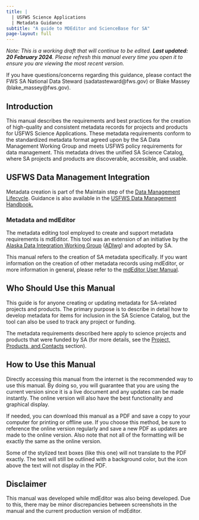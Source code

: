 ```yaml
---
title: |
  | USFWS Science Applications
  | Metadata Guidance
subtitle: "A guide to MDEditor and ScienceBase for SA"
page-layout: full
---
```


_Note: This is a working draft that will continue to be edited. 
**Last updated: 20 February 2024**. Please refresh this manual every time you 
open it to ensure you are viewing the most recent version._

If you have questions/concerns regarding this guidance, please contact the 
FWS SA National Data Steward \(sadatasteward@fws.gov\) or 
Blake Massey \(blake_massey@fws.gov\).

## Introduction

This manual describes the requirements and best practices for the creation of 
high-quality and consistent metadata records for projects and products for 
USFWS Science Applications. These metadata requirements conform to the 
standardized metadata format agreed upon by the SA Data Management Working Group 
and meets USFWS policy requirements for data management. This metadata drives 
the unified SA Science Catalog, where SA projects and products are discoverable, 
accessible, and usable.

## USFWS Data Management Integration

Metadata creation is part of the Maintain step of the [Data Management Lifecycle](https://doimspp.sharepoint.com/sites/fws-data/SitePages/Data_management_life_cycle_home.aspx).
Guidance is also available in the [USFWS Data Management Handbook.](https://doimspp.sharepoint.com/sites/fws-data/Shared%20Documents/Forms/AllItems.aspx?id=%2Fsites%2Ffws%2Ddata%2FShared%20Documents%2FDataManagementHandbook%2Epdf&parent=%2Fsites%2Ffws%2Ddata%2FShared%20Documents)

### Metadata and mdEditor

The metadata editing tool employed to create and support metadata requirements 
is mdEditor. This tool was an extension of an initiative by the [Alaska Data Integration Working Group](http://www.adiwg.org/about/) \([ADIwg](https://adiwg.gitbooks.io/mdeditor/content/GLOSSARY.html#adiwg)\) 
and adopted by SA.

This manual refers to the creation of SA metadata specifically. If you want 
information on the creation of other metadata records using mdEditor, or more 
information in general, please refer to the 
[mdEditor User Manual](https://adiwg.gitbooks.io/mdeditor/content/).

## Who Should Use this Manual

This guide is for anyone creating or updating metadata for SA-related projects 
and products. The primary purpose is to describe in detail how to develop 
metadata for items for inclusion in the SA Science Catalog, but the tool can 
also be used to track any project or funding.

The metadata requirements described here apply to science projects and products 
that were funded by SA 
\(for more details, see the [Project, Products, and Contacts](content/projects_products_contacts.qmd) section\).

## How to Use this Manual

Directly accessing this manual from the internet is the recommended way to use 
this manual. By doing so, you will guarantee that you are using the current
version since it is a live document and any updates can be made instantly. The 
online version will also have the best functionality and graphical display.

If needed, you can download this manual as a PDF and save a copy to your 
computer for printing or offline use. If you choose this method, be sure to 
reference the online version regularly and save a new PDF as updates are made 
to the online version. Also note that not all of the formatting will be exactly 
the same as the online version.

:::{.callout-note}
Some of the stylized text boxes \(like this one\) will not translate to the PDF 
exactly. The text will still be outlined with a background color, but the icon 
above the text will not display in the PDF.
:::

## Disclaimer

This manual was developed while mdEditor was also being developed. Due to this, 
there may be minor discrepancies between screenshots in the manual and the 
current production version of mdEditor.

